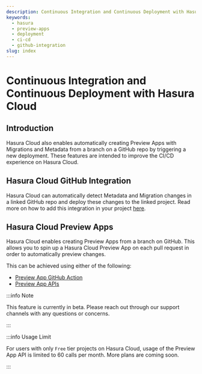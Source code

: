 ```yaml
---
description: Continuous Integration and Continuous Deployment with Hasura Cloud
keywords:
  - hasura
  - preview-apps
  - deployment
  - ci-cd
  - github-integration
slug: index
---
```



# Continuous Integration and Continuous Deployment with Hasura Cloud

<ProductBadge free standard pro ee />

## Introduction

Hasura Cloud also enables automatically creating Preview Apps with Migrations and Metadata from a branch on a GitHub
repo by triggering a new deployment. These features are intended to improve the CI/CD experience on Hasura Cloud.

## Hasura Cloud GitHub Integration

Hasura Cloud can automatically detect Metadata and Migration changes in a linked GitHub repo and deploy these changes to
the linked project. Read more on how to add this integration in your project
[here](/hasura-cloud/ci-cd/github-integration.mdx).

## Hasura Cloud Preview Apps

Hasura Cloud enables creating Preview Apps from a branch on GitHub. This allows you to spin up a Hasura Cloud Preview
App on each pull request in order to automatically preview changes.

This can be achieved using either of the following:

- [Preview App GitHub Action](/hasura-cloud/ci-cd/preview-apps.mdx#preview-apps-github-action)
- [Preview App APIs](/hasura-cloud/ci-cd/preview-apps.mdx#preview-apps-api)

:::info Note

This feature is currently in beta. Please reach out through our support channels with any questions or concerns.

:::

:::info Usage Limit

For users with only `Free` tier projects on Hasura Cloud, usage of the Preview App API is limited to 60 calls per month.
More plans are coming soon.

:::
